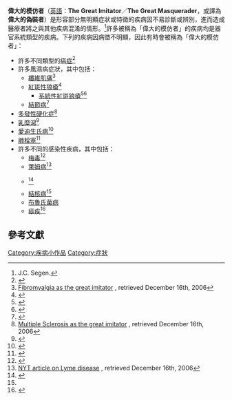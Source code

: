{{medical}}
'''偉大的模仿者'''（[[英語|英語]]：'''The Great Imitator'''／'''The Great Masquerader'''，或譯為'''偉大的偽裝者'''）是形容部分無明顯症狀或特徵的疾病因不易診斷或辨別，進而造成醫療者將之與其他疾病混淆的情形。<ref name="Segen1992">J.C. Segen. </ref>許多被稱為「偉大的模仿者」的疾病均是器官系統類型的疾病。下列的疾病因病徵不明顯，因此有時會被稱為「偉大的模仿者」：
* 許多不同類型的[[癌症|癌症]]<ref name="Card10">{{Cite book|url=https://books.google.com/books?id=R0FbhLsWHBEC&pg=PA1|title=Holland-Frei cancer medicine|last=Kufe|first=Donald W.|publisher=McGraw-Hill Medical|year=2009|isbn=978-1-60795-014-1|edition=8th|location=New York|pages=1–3|access-date=2016-07-31|archive-date=2016-04-11|archive-url=https://web.archive.org/web/20160411210703/https://books.google.com/books?id=R0FbhLsWHBEC&pg=PA1|dead-url=no}}</ref> 
* 許多風濕病症狀，其中包括：
** [[纖維肌痛|纖維肌痛]]<ref>[http://www.fibromyalgia-symptoms.org/fibromyalgia_great_imitator.html Fibromyalgia as the great imitator] {{Wayback|url=http://www.fibromyalgia-symptoms.org/fibromyalgia_great_imitator.html |date=20160923033707 }}, retrieved December 16th, 2006</ref>
** [[紅斑性狼瘡|紅斑性狼瘡]]<ref>{{Cite web |url=http://www.wrongdiagnosis.com/l/lupus/intro.htm |title=Excerpt from NINDS Neurological Sequelae Of Lupus Information Page |accessdate=2016-07-31 |archive-date=2010-12-30 |archive-url=https://web.archive.org/web/20101230055705/http://www.wrongdiagnosis.com/l/lupus/intro.htm |dead-url=no }}</ref>
*** [[紅斑性狼瘡|系統性紅斑狼瘡]]<ref name="pmid15696465">{{Cite journal|title=SLE: The great imitator strikes again|url=https://archive.org/details/sim_american-journal-of-kidney-diseases_2005-01_45_1/page/219|last2=Nair|first2=R|journal=American Journal of Kidney Diseases|issue=1|doi=10.1053/j.ajkd.2004.05.049|year=2005|volume=45|pages=219–22|pmid=15696465|last3=Solon|first3=A|last4=Walker|first4=PD|last1=Bell|first1=JM}}</ref><ref name="pmid16280927">{{Cite journal|title=Systemic lupus erythematosus: Unmasking a great imitator|journal=Nursing|issue=11|doi=10.1097/00152193-200511000-00049|year=2005|volume=35|pages=54–60; quiz 60–61|pmid=16280927|last1=Rooney|first1=J}}</ref>
** [[結節病|結節病]]<ref name="pmid17173472">{{Cite journal|title=Cutaneous sarcoidosis: The 'great imitator': Etiopathogenesis, morphology, differential diagnosis, and clinical management|journal=American journal of clinical dermatology|issue=6|doi=10.2165/00128071-200607060-00006|year=2006|volume=7|pages=375–82|pmid=17173472|last1=Tchernev|first1=G}}</ref>
* [[多發性硬化症|多發性硬化症]]<ref>[http://www.lcmedia.com/mind366.htm Multiple Sclerosis as the great imitator] {{Wayback|url=http://www.lcmedia.com/mind366.htm |date=20090104140553 }}, retrieved December 16th, 2006</ref>
* [[乳糜瀉|乳糜瀉]]<ref>{{Cite web |url=http://www.mja.com.au/public/issues/181_07_041004/woo_fm.html |title=存档副本 |accessdate=2016-07-31 |archive-date=2011-12-19 |archive-url=https://web.archive.org/web/20111219095613/http://www.mja.com.au/public/issues/181_07_041004/woo_fm.html |dead-url=no }}</ref>
* [[愛迪生氏病|愛迪生氏病]]<ref name="pmid20609673">{{Cite journal|title=The Great Imitator|last2=Evans|first2=Sorcha|journal=The American Journal of Medicine|issue=7|doi=10.1016/j.amjmed.2009.12.027|year=2010|volume=123|pages=e5|pmid=20609673|last3=Thachil|first3=Jecko|last1=Williams|first1=Penny}}</ref>
* [[肺栓塞|肺栓塞]]<ref name="pmid770102">{{Cite journal|title=Pulmonary embolism: The great imitator|last2=Sasahara|first2=AA|journal=Disease-a-month|issue=7|doi=10.1016/s0011-5029(76)80005-3|year=1976|volume=22|pages=4–38|pmid=770102|last3=McIntyre|first3=KM|last1=Sharma|first1=GV}}</ref>
* 許多不同的感染性疾病，其中包括：
** [[梅毒|梅毒]]<ref>{{Cite web |url=http://www.cdc.gov/std/Syphilis/STDFact-Syphilis.htm |title=STD Facts from the CDC |accessdate=2016-07-31 |archive-date=2015-12-22 |archive-url=https://web.archive.org/web/20151222155412/http://www.cdc.gov/std/syphilis/STDFact-Syphilis.htm |dead-url=no }}</ref>
** [[萊姆病|萊姆病]]<ref>[http://query.nytimes.com/gst/fullpage.html?sec=health&res=9F0CE3D71331F930A35753C1A965958260 NYT article on Lyme disease] {{Wayback|url=http://query.nytimes.com/gst/fullpage.html?sec=health&res=9F0CE3D71331F930A35753C1A965958260 |date=20090816081427 }}, retrieved December 16th, 2006</ref>
** {{link-en|土壤絲菌膿胸|Nocardiosis}}<ref name="pmid15342974">{{Cite journal|title=A Case Series and Focused Review of Nocardiosis|last2=Crum|first2=Nancy F.|journal=Medicine|issue=5|doi=10.1097/01.md.0000141100.30871.39|year=2004|volume=83|pages=300–13|pmid=15342974|last1=Lederman|first1=Edith R.}}</ref>
** [[結核|結核病]]<ref name="http://jama.jamanetwork.com/article.aspx?articleid=331211">{{Cite journal|title=The Second "Great Imitator" - Tuberculosis|last=Sivers|first=Maurice L.|journal=JAMA|issue=9|doi=10.1001/jama.1961.63040220009017a|year=1961|volume=176|pages=809–810}}</ref>
** [[布魯氏菌病|布魯氏菌病]]
** [[瘧疾|瘧疾]]<ref>{{Cite web |url=http://www.malariasite.com/clinical-features.htm |title=存档副本 |accessdate=2016-07-31 |archive-date=2020-04-06 |archive-url=https://web.archive.org/web/20200406172812/http://www.malariasite.com/clinical-features.htm |dead-url=yes }}</ref>

== 參考文獻 ==
{{Reflist|2}}
[[Category:疾病小作品|Category:疾病小作品]]
[[Category:症狀|Category:症狀]]